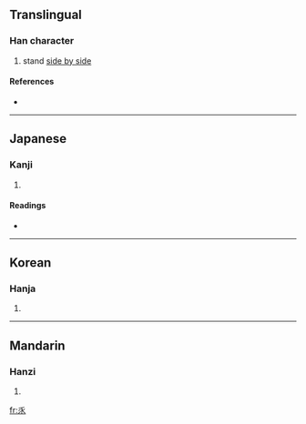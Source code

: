 ==Translingual==

===Han character===
{{Han char|rn=4|rad=丿|as=05|sn=6|four=|canj=人竹竹人 (OHHO)}}

# stand [[side by side]]

====References====
* {{Han ref|kx=0082.150|dkj=00139|dj=0166.100|hdz=10038.050|uh=4E51|ud=20049}}

----

==Japanese==

===Kanji===
{{ja-kanji|grade=|rs=丿05}}

# {{defn|Japanese}}

====Readings====
* {{ja-readings|on=[[ぎん]] (gin), [[ごん]] (gon)|kun=[[ならびたつ]] (narabitatsu)}}

----

==Korean==

===Hanja===
{{ko-hanja|hangeul=임|rv=im|mr=im}}

# {{defn|Korean}}

----

==Mandarin==

===Hanzi===
{{cmn-hanzi|pin=[[shèng]] ([[sheng4]]), [[zhòng]] ([[zhong4]])|wg=sheng<sup>4</sup>, chung<sup>4</sup>}}

# {{defn|Mandarin}}

[[fr:乑]]
